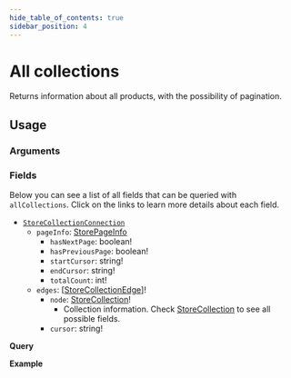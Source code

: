 ```yaml
---
hide_table_of_contents: true
sidebar_position: 4
---
```



# All collections

Returns information about all products, with the possibility of pagination.

<div className="grid grid-cols-2 gap-20 pt-5">

<div>

## Usage

### Arguments

<PropsComponent
      name="first"
      type="Int"
      description="	Number of items that should return from the complete result list."
      required="true"
    />

<PropsComponent
      name="after"
      type="String"
      description="Collection pagination argument, indicating the cursor corresponding to the item after which the results should be fetched."
    />

### Fields

Below you can see a list of all fields that can be queried with `allCollections`. Click on the links to learn more details about each field.

<ul>
  <li><a href="/reference/api/objects#storecollectionconnection"><code>StoreCollectionConnection</code></a>
    <ul>
    <li><code>pageInfo</code>: <a href="/reference/api/objects/#storepageinfo">StorePageInfo</a>
      <ul>
      <li><code>hasNextPage</code>: boolean!</li>
      <li><code>hasPreviousPage</code>: boolean!</li>
      <li><code>startCursor</code>: string!</li>
      <li><code>endCursor</code>: string!</li>
      <li><code>totalCount</code>: int!</li>
      </ul>
    </li>
    <li><code>edges</code>: [<a href="/reference/api/objects#storecollectionedge">StoreCollectionEdge</a>]!
      <ul>
      <li><code>node</code>: <a href="/reference/api/objects#storecollection">StoreCollection</a>!
        <ul>
        <li>Collection information. Check <a href="/reference/api/objects#storecollection">StoreCollection</a> to see all possible fields.</li>
        </ul>
      </li>
      <li><code>cursor</code>: string!</li>
      </ul>
    </li>
    </ul>
  </li>
</ul>

</div>
<div>

**Query**



**Example**




</div>
</div>
